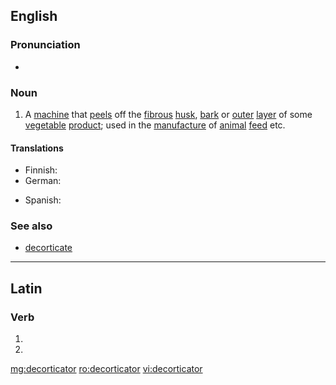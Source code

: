 ==English==

===Pronunciation===
* {{a|UK}} {{IPA|/diːˈkɔː(ɹ)tɪkeɪtə(ɹ)/|lang=en}}

===Noun===
{{en-noun}}

# A [[machine]] that [[peel]]s off the [[fibrous]] [[husk]], [[bark]] or [[outer]] [[layer]] of some [[vegetable]] [[product]]; used in the [[manufacture]] of [[animal]] [[feed]] etc.

====Translations====
{{trans-top|peeling machine}}
* Finnish: {{t|fi|kuorimakone}}
* German: {{t|de|Schälmaschine|f}}
{{trans-mid}}
* Spanish: {{t|es|descortezador}}
{{trans-bottom}}

===See also===
* [[decorticate]]

----

==Latin==

===Verb===
{{la-verb-form|decorticātor}}

# {{conjugation of|decorticō||2|s|fut|pass|imp|lang=la}}
# {{conjugation of|decorticō||3|s|fut|pass|imp|lang=la}}

[[mg:decorticator]]
[[ro:decorticator]]
[[vi:decorticator]]